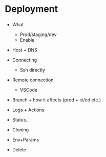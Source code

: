 # Deployment

###

- What

  - Prod/staging/dev
  - Enable

- Host + DNS

- Connecting

  - Ssh directly

- Remote connection

  - VSCode

- Branch + how it affects (prod + ci/cd etc.)

- Logs + Actions

- Status...

- Cloning

- Env+Params

- Delete
